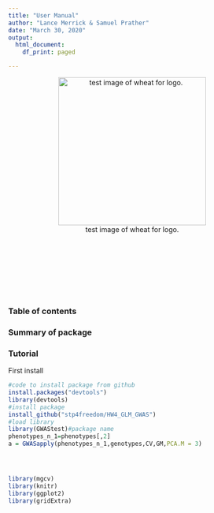 ```yaml
---
title: "User Manual"
author: "Lance Merrick & Samuel Prather"
date: "March 30, 2020"
output:
  html_document:
    df_print: paged

---
```


<style type="text/css">

h1.title {
  font-size: 38px;
  color: black;
  text-align: center;
}
h4.author { /* Header 4 - and the author and data headers use this too  */
    font-size: 18px;
  font-family: "Times New Roman", Times, serif;
  color: DarkRed;
  text-align: center;
}
h4.date { /* Header 4 - and the author and data headers use this too  */
  font-size: 18px;
  font-family: "Times New Roman", Times, serif;
  color: DarkBlue;
  text-align: center;
}
</style>

<!-- test inserting image-->

<center>

![test image of wheat for logo. ](wheatclipart.png){#id .class width=300 height=300px}

</center>

<p>&nbsp;</p>
<p>&nbsp;</p>
<p>&nbsp;</p>
<p>&nbsp;</p>

### **Table of contents**
### Summary of package
### Tutorial


First install 
```r
#code to install package from github
install.packages("devtools")
library(devtools)
#install package
install_github("stp4freedom/HW4_GLM_GWAS")
#load library
library(GWAStest)#package name
phenotypes_n_1=phenotypes[,2]
a = GWASapply(phenotypes_n_1,genotypes,CV,GM,PCA.M = 3)




library(mgcv)
library(knitr)
library(ggplot2)
library(gridExtra)
```



